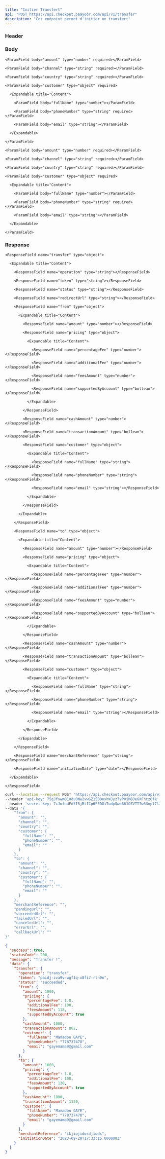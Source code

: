 ```yaml
---
title: "Initier Transfert"
api: "POST https://api.checkout.paayoor.com/api/v1/transfer"
description: "Cet endpoint permet d'initier un transfert"
---
```


### Header

<ParamField header="api-key" type="string" required></ParamField>

<ParamField header="secret-key" type="string" required></ParamField>

### Body

<ParamField body="from" type="object" required>

  <Expandable title="Content">

    <ParamField body="amount" type="number" required></ParamField>

    <ParamField body="channel" type="string" required></ParamField>

    <ParamField body="country" type="string" required></ParamField>

    <ParamField body="customer" type="object" required>

      <Expandable title="Content">

        <ParamField body="fullName" type="number"></ParamField>

        <ParamField body="phoneNumber" type="string" required></ParamField>

        <ParamField body="email" type="string"></ParamField>

      </Expandable>

    </ParamField>

  </Expandable>

</ParamField>

<ParamField body="to" type="object" required>

  <Expandable title="Content">

    <ParamField body="amount" type="number" required></ParamField>

    <ParamField body="channel" type="string" required></ParamField>

    <ParamField body="country" type="string" required></ParamField>

    <ParamField body="customer" type="object" required>

      <Expandable title="Content">

        <ParamField body="fullName" type="number"></ParamField>

        <ParamField body="phoneNumber" type="string" required></ParamField>

        <ParamField body="email" type="string"></ParamField>

      </Expandable>

    </ParamField>

  </Expandable>

</ParamField>

<ParamField body="merchantReference" type="string" required></ParamField>

<ParamField body="pendingUrl" type="string"></ParamField>

<ParamField body="succeededUrl" type="string"></ParamField>

<ParamField body="failedUrl" type="string"></ParamField>

<ParamField body="canceledUrl" type="string"></ParamField>

<ParamField body="errorUrl" type="string"></ParamField>

<ParamField body="callbackUrl" type="string" required></ParamField>

### Response

<ResponseField name="success" type="boolean"></ResponseField>

<ResponseField name="statusCode" type="number"></ResponseField>

<ResponseField name="message" type="string"></ResponseField>

<ResponseField name="data" type="object">

  <Expandable title="Content">

    <ResponseField name="transfer" type="object">

      <Expandable title="Content">

        <ResponseField name="operation" type="string"></ResponseField>

        <ResponseField name="token" type="string"></ResponseField>

        <ResponseField name="status" type="string"></ResponseField>

        <ResponseField name="redirectUrl" type="string"></ResponseField>

        <ResponseField name="from" type="object">

          <Expandable title="Content">

            <ResponseField name="amount" type="number"></ResponseField>

            <ResponseField name="pricing" type="object">

              <Expandable title="Content">

                <ResponseField name="percentageFee" type="number"></ResponseField>

                <ResponseField name="additionalFee" type="number"></ResponseField>

                <ResponseField name="feesAmount" type="number"></ResponseField>

                <ResponseField name="supportedByAccount" type="bollean"></ResponseField>

              </Expandable>

            </ResponseField>

            <ResponseField name="cashAmount" type="number"></ResponseField>

            <ResponseField name="transactionAmount" type="bollean"></ResponseField>

            <ResponseField name="customer" type="object">

              <Expandable title="Content">

                <ResponseField name="fullName" type="string"></ResponseField>

                <ResponseField name="phoneNumber" type="string"></ResponseField>

                <ResponseField name="email" type="string"></ResponseField>

              </Expandable>

            </ResponseField>

          </Expandable>

        </ResponseField>

        <ResponseField name="to" type="object">

          <Expandable title="Content">

            <ResponseField name="amount" type="number"></ResponseField>

            <ResponseField name="pricing" type="object">

              <Expandable title="Content">

                <ResponseField name="percentageFee" type="number"></ResponseField>

                <ResponseField name="additionalFee" type="number"></ResponseField>

                <ResponseField name="feesAmount" type="number"></ResponseField>

                <ResponseField name="supportedByAccount" type="bollean"></ResponseField>

              </Expandable>

            </ResponseField>

            <ResponseField name="cashAmount" type="number"></ResponseField>

            <ResponseField name="transactionAmount" type="bollean"></ResponseField>

            <ResponseField name="customer" type="object">

              <Expandable title="Content">

                <ResponseField name="fullName" type="string"></ResponseField>

                <ResponseField name="phoneNumber" type="string"></ResponseField>

                <ResponseField name="email" type="string"></ResponseField>

              </Expandable>

            </ResponseField>

          </Expandable>

        </ResponseField>

        <ResponseField name="merchantReference" type="string"></ResponseField>

        <ResponseField name="initiationDate" type="date"></ResponseField>

      </Expandable>

    </ResponseField>

  </Expandable>

</ResponseField>

<RequestExample>

```bash Example Request
curl --location --request POST 'https://api.checkout.paayoor.com/api/v1/transfer' \
--header 'api-key: 75gJfowm010du0Nw2vwGZ150OoxhWJyz7vP0jM8Je6XFhtz0fk' \
--header 'secret-key: 7cJofndFd5I5jMtICp6FFOGiTudpQwn661OZVTT7w63npl7lJ1' \
--data '{
    "from": {
      "amount": "",
      "channel": "",
      "country": "",
      "customer": {
        "fullName": "",
        "phoneNumber": "",
        "email": ""
      }
    },
    "to": {
      "amount": "",
      "channel": "",
      "country": "",
      "customer": {
        "fullName": "",
        "phoneNumber": "",
        "email": ""
      }
    },
    "merchantReference": "",
    "pendingUrl": "",
    "succeededUrl": "",
    "failedUrl": "",
    "canceledUrl": "",
    "errorUrl": "",
    "callbackUrl": ""
}'
```

</RequestExample>

<ResponseExample>

```json Response
{
  "success": true,
  "statusCode": 200,
  "message": "Transfer !",
  "data": {
    "transfer": {
      "operation": "transfer",
      "token": "paidj-zva9v-wgf1q-x8fi7-rtn9n",
      "status": "succeeded",
      "from": {
        "amount": 1000,
        "pricing": {
          "percentageFee": 1.8,
          "additionalFee": 100,
          "feesAmount": 118,
          "supportedByAccount": true
        },
        "cashAmount": 1000,
        "transactionAmount": 882,
        "customer": {
          "fullName": "Mamadou GAYE",
          "phoneNumber": "778737478",
          "email": "gayemama9@gmail.com"
        }
      },
      "to": {
        "amount": 1000,
        "pricing": {
          "percentageFee": 1.8,
          "additionalFee": 100,
          "feesAmount": 120,
          "supportedByAccount": true
        },
        "cashAmount": 1000,
        "transactionAmount": 1120,
        "customer": {
          "fullName": "Mamadou GAYE",
          "phoneNumber": "778737478",
          "email": "gayemama9@gmail.com"
        }
      },
      "merchantReference": "ikjiojidosdjiods",
      "initiationDate": "2023-09-20T17:33:15.000000Z"
    }
  }
}
```

</ResponseExample>
